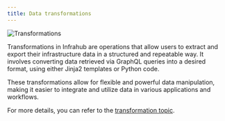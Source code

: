 ```yaml
---
title: Data transformations
---
```


![Transformations](./../media/overview-transformations.excalidraw.svg)

Transformations in Infrahub are operations that allow users to extract and export their infrastructure data in a structured and repeatable way. It involves converting data retrieved via GraphQL queries into a desired format, using either Jinja2 templates or Python code.

These transformations allow for flexible and powerful data manipulation, making it easier to integrate and utilize data in various applications and workflows.

For more details, you can refer to the [transformation topic](../topics/transformation.mdx).
